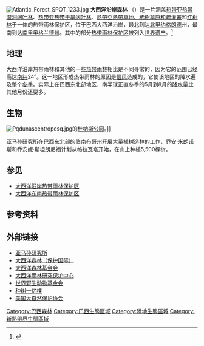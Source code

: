 {{coord|16|30|S|39|15|W|source:kolossus-huwiki|display=title}}
[[File:Atlantic_Forest_SPOT_1233.jpg|thumb]]
'''大西洋沿岸森林''' （{{lang-pt|''Mata Atlântica''}}）是一片涵盖[[热带亚热带湿润阔叶林|热带亚热带湿润阔叶林]]、[[热带亚热带干旱阔叶林|热带亚热带干旱阔叶林]]、[[熱帶亞熱帶草地、稀樹草原和疏灌叢|熱帶亞熱帶草地、稀樹草原和疏灌叢]]和[[红树林|红树林]]于一体的热带雨林保护区，位于巴西大西洋沿岸，最北到达[[北里约格朗德|北里约格朗德]]州，最南到达[[南里奥格兰德州|南里奥格兰德州]]。其中的部分[[大西洋沿岸热带雨林保护区|热带雨林保护区]]被列入[[世界遗产|世界遗产]]。<ref>{{cite web|title=Discovery Coast Atlantic Forest Reserves|url=http://whc.unesco.org/en/list/892|accessdate=2010-08-03|archive-date=2017-07-05|archive-url=https://web.archive.org/web/20170705222715/http://whc.unesco.org/en/list/892|dead-url=no}}</ref>

== 地理 ==
大西洋沿岸热带雨林和其他的一些[[热带雨林|热带雨林]]相比是不同寻常的，因为它的范围已经高达[[南纬|南纬]]24°。这一地区形成热带雨林的原因是[[信风|信风]]造成的，它使该地区的降水遍及整个[[冬季|冬季]]。实际上在巴西东北部地区，南半球正直冬季的5月到8月的[[降水量|降水量]]比其他月份还要多。

== 生物 ==
[[File:Pqdunascentropesq.jpg|thumb]]的[[杜纳斯公园|杜纳斯公园]]。]]

亚马孙研究所在巴西东北部的[[伯南布哥州|伯南布哥州]]开展大量植树造林的工作，乔安·米朗诺斯和乔安妮·斯坦朗尼福计划从格拉瓦塔开始，在山上种植5,500棵树。

== 参见 ==
* [[大西洋沿岸热带雨林保护区|大西洋沿岸热带雨林保护区]]
* [[大西洋东南热带雨林保护区|大西洋东南热带雨林保护区]]

== 参考资料 ==
{{reflist}}

== 外部链接 ==
{{commonscat|Atlantic forest}}
* [http://www.amazoninstitute.com 亚马孙研究所] {{Wayback|url=http://www.amazoninstitute.com/ |date=20210117085824 }}
* [https://web.archive.org/web/20081011194554/http://www.biodiversityhotspots.org/xp/Hotspots/atlantic_forest/ 大西洋森林（保护国际）]
* [https://web.archive.org/web/20180819020049/http://www.atlanticforest.org/ 大西洋森林基金会]
* [https://web.archive.org/web/20110713054039/http://www.iracambi.com/english/index.shtml 大西洋雨林研究保护中心]
* [http://www.panda.org/about_wwf/where_we_work/ecoregions/atlantic_forests.cfm 世界野生动物基金会]{{Wayback|url=http://www.panda.org/about_wwf/where_we_work/ecoregions/atlantic_forests.cfm |date=20080503205418 }}
* [http://www.plantabillion.org/ 种树一亿棵]{{Wayback|url=http://www.plantabillion.org/ |date=20140125000610 }}
* [https://web.archive.org/web/20100702223313/http://www.nature.org/wherewework/southamerica/brazil/work/art5080.html 美国大自然保护协会]

[[Category:巴西森林|Category:巴西森林]]
[[Category:巴西生態區域|Category:巴西生態區域]]
[[Category:陸地生態區域|Category:陸地生態區域]]
[[Category:新熱帶界生態區域|Category:新熱帶界生態區域]]
